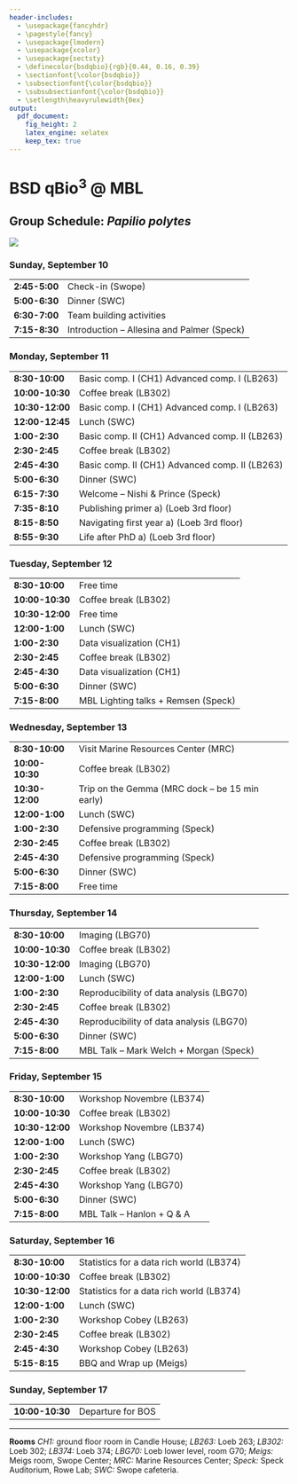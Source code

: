 ```yaml
---
header-includes:
  - \usepackage{fancyhdr}
  - \pagestyle{fancy}
  - \usepackage{lmodern}
  - \usepackage{xcolor}
  - \usepackage{sectsty}
  - \definecolor{bsdqbio}{rgb}{0.44, 0.16, 0.39}
  - \sectionfont{\color{bsdqbio}}
  - \subsectionfont{\color{bsdqbio}}
  - \subsubsectionfont{\color{bsdqbio}}
  - \setlength\heavyrulewidth{0ex}
output:
  pdf_document:
    fig_height: 2
    latex_engine: xelatex
    keep_tex: true
---
```

# BSD qBio$^3$ @ MBL

## Group Schedule: *Papilio polytes*
 ![](https://github.com/StefanoAllesina/BSD-QBio3/raw/master/logo_group/Papilio_polytes.png)

### Sunday, September 10 

------------------    ------------------------------------------------
**2:45-5:00**         Check-in (Swope)                                
**5:00-6:30**         Dinner (SWC)                                    
**6:30-7:00**         Team building activities                        
**7:15-8:30**         Introduction – Allesina and Palmer (Speck)      
------------------    ------------------------------------------------

### Monday, September 11 

------------------    ------------------------------------------------
**8:30-10:00**        Basic comp. I (CH1) Advanced comp. I (LB263)    
**10:00-10:30**       Coffee break (LB302)                            
**10:30-12:00**       Basic comp. I (CH1) Advanced comp. I (LB263)    
**12:00-12:45**       Lunch (SWC)                                     
**1:00-2:30**         Basic comp. II (CH1) Advanced comp. II (LB263)  
**2:30-2:45**         Coffee break (LB302)                            
**2:45-4:30**         Basic comp. II (CH1) Advanced comp. II (LB263)  
**5:00-6:30**         Dinner (SWC)                                    
**6:15-7:30**         Welcome – Nishi & Prince (Speck)                
**7:35-8:10**         Publishing primer a) (Loeb 3rd floor)           
**8:15-8:50**         Navigating first year a) (Loeb 3rd floor)       
**8:55-9:30**         Life after PhD a) (Loeb 3rd floor)              
------------------    ------------------------------------------------

### Tuesday, September 12 

------------------    ------------------------------------------------
**8:30-10:00**        Free time                                       
**10:00-10:30**       Coffee break (LB302)                            
**10:30-12:00**       Free time                                       
**12:00-1:00**        Lunch (SWC)                                     
**1:00-2:30**         Data visualization (CH1)                        
**2:30-2:45**         Coffee break (LB302)                            
**2:45-4:30**         Data visualization (CH1)                        
**5:00-6:30**         Dinner (SWC)                                    
**7:15-8:00**         MBL Lighting talks + Remsen (Speck)             
------------------    ------------------------------------------------

### Wednesday, September 13 

------------------    ------------------------------------------------
**8:30-10:00**        Visit Marine Resources Center (MRC)             
**10:00-10:30**       Coffee break (LB302)                            
**10:30-12:00**       Trip on the Gemma (MRC dock – be 15 min early)  
**12:00-1:00**        Lunch (SWC)                                     
**1:00-2:30**         Defensive programming (Speck)                   
**2:30-2:45**         Coffee break (LB302)                            
**2:45-4:30**         Defensive programming (Speck)                   
**5:00-6:30**         Dinner (SWC)                                    
**7:15-8:00**         Free time                                       
------------------    ------------------------------------------------

### Thursday, September 14 

------------------    ------------------------------------------------
**8:30-10:00**        Imaging (LBG70)                                 
**10:00-10:30**       Coffee break (LB302)                            
**10:30-12:00**       Imaging (LBG70)                                 
**12:00-1:00**        Lunch (SWC)                                     
**1:00-2:30**         Reproducibility of data analysis (LBG70)        
**2:30-2:45**         Coffee break (LB302)                            
**2:45-4:30**         Reproducibility of data analysis (LBG70)        
**5:00-6:30**         Dinner (SWC)                                    
**7:15-8:00**         MBL Talk – Mark Welch + Morgan (Speck)          
------------------    ------------------------------------------------

### Friday, September 15 

------------------    ------------------------------------------------
**8:30-10:00**        Workshop Novembre (LB374)                       
**10:00-10:30**       Coffee break (LB302)                            
**10:30-12:00**       Workshop Novembre (LB374)                       
**12:00-1:00**        Lunch (SWC)                                     
**1:00-2:30**         Workshop Yang (LBG70)                           
**2:30-2:45**         Coffee break (LB302)                            
**2:45-4:30**         Workshop Yang (LBG70)                           
**5:00-6:30**         Dinner (SWC)                                    
**7:15-8:00**         MBL Talk – Hanlon + Q & A                       
------------------    ------------------------------------------------

### Saturday, September 16 

------------------    ------------------------------------------------
**8:30-10:00**        Statistics for a data rich world (LB374)        
**10:00-10:30**       Coffee break (LB302)                            
**10:30-12:00**       Statistics for a data rich world (LB374)        
**12:00-1:00**        Lunch (SWC)                                     
**1:00-2:30**         Workshop Cobey (LB263)                          
**2:30-2:45**         Coffee break (LB302)                            
**2:45-4:30**         Workshop Cobey (LB263)                          
**5:15-8:15**         BBQ and Wrap up (Meigs)                         
------------------    ------------------------------------------------

### Sunday, September 17 

------------------    ------------------------------------------------
**10:00-10:30**       Departure for BOS                               
------------------    ------------------------------------------------



-------


**Rooms** *CH1:* ground floor room in Candle House; *LB263:* Loeb 263; *LB302:* Loeb 302; *LB374:* Loeb 374; 
*LBG70:* Loeb lower level, room G70; *Meigs:* Meigs room, Swope Center; *MRC:* Marine Resources Center; *Speck:* Speck Auditorium, Rowe Lab; *SWC:* Swope cafeteria.
  
